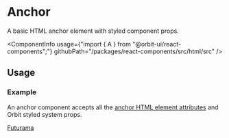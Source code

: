
<Meta
    title="Html elements/A"
    id="html-anchor"
/>

# Anchor

<Tagline>A basic HTML anchor element with styled component props.</Tagline>

<ComponentInfo
    usage={"import { A } from \"@orbit-ui/react-components\";"}
    githubPath="/packages/react-components/src/html/src"
/>

## Usage

### Example

An anchor component accepts all the [anchor HTML element attributes](https://developer.mozilla.org/en-US/docs/Web/HTML/Element/a) and Orbit styled system props.

<Preview>
    <Story name="example">
        <A href="https://www.cc.com/shows/futurama" color="cloud-8">Futurama</A>
    </Story>
</Preview>
